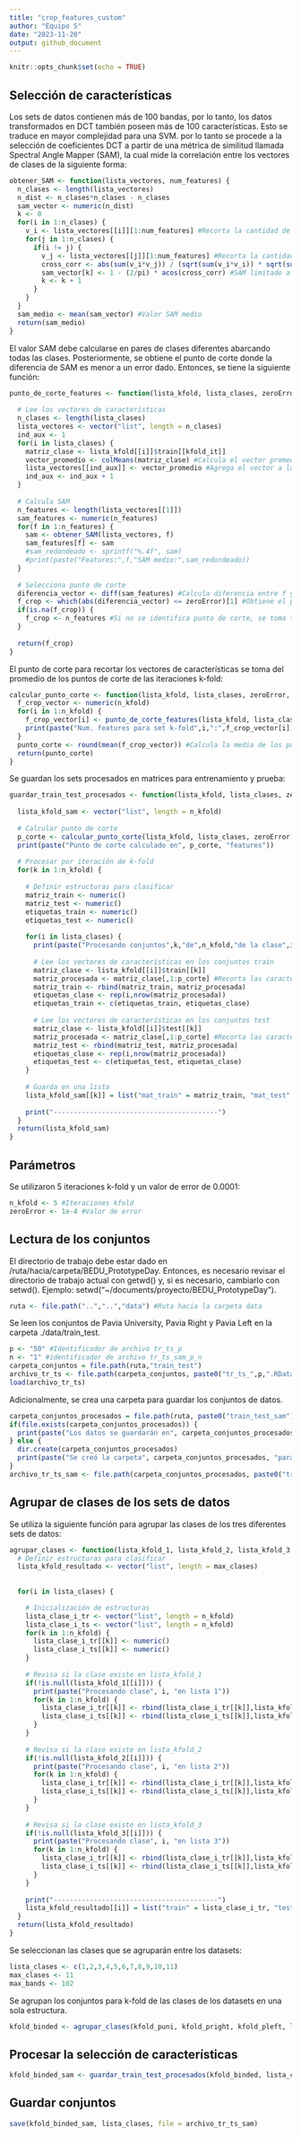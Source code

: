 ```yaml
---
title: "crop_features_custom"
author: "Equipo 5"
date: "2023-11-20"
output: github_document
---
```


```r
knitr::opts_chunk$set(echo = TRUE)
```

## Selección de características

Los sets de datos contienen más de 100 bandas, por lo tanto, los datos transformados en DCT también poseen más de 100 características. Esto se traduce en mayor complejidad para una SVM. por lo tanto se procede a la selección de coeficientes DCT a partir de una métrica de similitud llamada Spectral Angle Mapper (SAM), la cual mide la correlación entre los vectores de clases de la siguiente forma:

```r
obtener_SAM <- function(lista_vectores, num_features) {
  n_clases <- length(lista_vectores)
  n_dist <- n_clases*n_clases - n_clases
  sam_vector <- numeric(n_dist)
  k <- 0
  for(i in 1:n_clases) {
    v_i <- lista_vectores[[i]][1:num_features] #Recorta la cantidad de caracteristicas
    for(j in 1:n_clases) {
      if(i != j) {
        v_j <- lista_vectores[[j]][1:num_features] #Recorta la cantidad de caracteristicas
        cross_corr <- abs(sum(v_i*v_j)) / (sqrt(sum(v_i*v_i)) * sqrt(sum(v_j*v_j))) #Correlación cruzada
        sam_vector[k] <- 1 - (2/pi) * acos(cross_corr) #SAM limitado a [0,1]
        k <- k + 1
      }
    }
  }
  sam_medio <- mean(sam_vector) #Valor SAM medio
  return(sam_medio)
}
```

El valor SAM debe calcularse en pares de clases diferentes abarcando todas las clases. Posteriormente, se obtiene el punto de corte donde la diferencia de SAM es menor a un error dado. Entonces, se tiene la siguiente función:

```r
punto_de_corte_features <- function(lista_kfold, lista_clases, zeroError, kfold_it) {
  
  # Lee los vectores de características
  n_clases <- length(lista_clases)
  lista_vectores <- vector("list", length = n_clases)
  ind_aux <- 1
  for(i in lista_clases) {
    matriz_clase <- lista_kfold[[i]]$train[[kfold_it]]
    vector_promedio <- colMeans(matriz_clase) #Calcula el vector promedio
    lista_vectores[[ind_aux]] <- vector_promedio #Agrega el vector a la lista de vectores
    ind_aux <- ind_aux + 1
  }
  
  # Calcula SAM
  n_features <- length(lista_vectores[[1]])
  sam_features <- numeric(n_features)
  for(f in 1:n_features) {
    sam <- obtener_SAM(lista_vectores, f)
    sam_features[f] <- sam
    #sam_redondeado <- sprintf("%.4f", sam)
    #print(paste("Features:",f,"SAM medio:",sam_redondeado))
  }
  
  # Selecciona punto de corte
  diferencia_vector <- diff(sam_features) #Calcula diferencia entre f y (f+1)
  f_crop <- which(abs(diferencia_vector) <= zeroError)[1] #Obtiene el punto de corte
  if(is.na(f_crop)) {
    f_crop <- n_features #Si no se identifica punto de corte, se toma totalidad
  }
  
  return(f_crop)
}
```

El punto de corte para recortar los vectores de características se toma del promedio de los puntos de corte de las iteraciones k-fold:

```r
calcular_punto_corte <- function(lista_kfold, lista_clases, zeroError, n_kfold) {
  f_crop_vector <- numeric(n_kfold)
  for(i in 1:n_kfold) {
    f_crop_vector[i] <- punto_de_corte_features(lista_kfold, lista_clases, zeroError, i) #Calcula punto de corte
    print(paste("Num. features para set k-fold",i,":",f_crop_vector[i]))
  }
  punto_corte <- round(mean(f_crop_vector)) #Calcula la media de los puntos de corte
  return(punto_corte)
}
```

Se guardan los sets procesados en matrices para entrenamiento y prueba:

```r
guardar_train_test_procesados <- function(lista_kfold, lista_clases, zeroError, n_kfold) {
  
  lista_kfold_sam <- vector("list", length = n_kfold)
  
  # Calcular punto de corte
  p_corte <- calcular_punto_corte(lista_kfold, lista_clases, zeroError, n_kfold)
  print(paste("Punto de corte calculado en", p_corte, "features"))
  
  # Procesar por iteración de k-fold
  for(k in 1:n_kfold) {
    
    # Definir estructuras para clasificar
    matriz_train <- numeric()
    matriz_test <- numeric()
    etiquetas_train <- numeric()
    etiquetas_test <- numeric()
    
    for(i in lista_clases) {
      print(paste("Procesando conjuntos",k,"de",n_kfold,"de la clase",i))
      
      # Lee los vectores de características en los conjuntos train
      matriz_clase <- lista_kfold[[i]]$train[[k]]
      matriz_procesada <- matriz_clase[,1:p_corte] #Recorta las características
      matriz_train <- rbind(matriz_train, matriz_procesada)
      etiquetas_clase <- rep(i,nrow(matriz_procesada))
      etiquetas_train <- c(etiquetas_train, etiquetas_clase)
      
      # Lee los vectores de características en los conjuntos test
      matriz_clase <- lista_kfold[[i]]$test[[k]]
      matriz_procesada <- matriz_clase[,1:p_corte] #Recorta las características
      matriz_test <- rbind(matriz_test, matriz_procesada)
      etiquetas_clase <- rep(i,nrow(matriz_procesada))
      etiquetas_test <- c(etiquetas_test, etiquetas_clase)
    }
    
    # Guarda en una lista
    lista_kfold_sam[[k]] = list("mat_train" = matriz_train, "mat_test" = matriz_test, "lab_train" = etiquetas_train, "lab_test" = etiquetas_test)
      
    print("-----------------------------------------")
  }
  return(lista_kfold_sam)
}

```

## Parámetros

Se utilizaron 5 iteraciones k-fold y un valor de error de 0.0001:

```r
n_kfold <- 5 #Iteraciones kfold
zeroError <- 1e-4 #Valor de error
```

## Lectura de los conjuntos

El directorio de trabajo debe estar dado en /ruta/hacia/carpeta/BEDU_PrototypeDay. Entonces, es necesario revisar el directorio de trabajo actual con getwd() y, si es necesario, cambiarlo con setwd(). Ejemplo: setwd("~/documents/proyecto/BEDU_PrototypeDay").

```r
ruta <- file.path("..","..","data") #Ruta hacia la carpeta data
```

Se leen los conjuntos de Pavia University, Pavia Right y Pavia Left en la carpeta ./data/train_test.

```r
p <- "50" #Identificador de archivo tr_ts_p
n <- "1" #identificador de archivo tr_ts_sam_p_n
carpeta_conjuntos = file.path(ruta,"train_test")
archivo_tr_ts <- file.path(carpeta_conjuntos, paste0("tr_ts_",p,".RData"))
load(archivo_tr_ts)
```

Adicionalmente, se crea una carpeta para guardar los conjuntos de datos.

```r
carpeta_conjuntos_procesados = file.path(ruta, paste0("train_test_sam"))
if(file.exists(carpeta_conjuntos_procesados)) {
  print(paste("Los datos se guardarán en", carpeta_conjuntos_procesados))
} else {
  dir.create(carpeta_conjuntos_procesados)
  print(paste("Se creó la carpeta", carpeta_conjuntos_procesados, "para guardar los archivos"))
}
archivo_tr_ts_sam <- file.path(carpeta_conjuntos_procesados, paste0("tr_ts_binded_sam_",p,"_",n,".RData"))
```

## Agrupar de clases de los sets de datos

Se utiliza la siguiente función para agrupar las clases de los tres diferentes sets de datos:

```r
agrupar_clases <- function(lista_kfold_1, lista_kfold_2, lista_kfold_3, lista_clases, max_clases, max_bands, n_kfold) {
  # Definir estructuras para clasificar
  lista_kfold_resultado <- vector("list", length = max_clases)
  
  
  for(i in lista_clases) {

    # Inicialización de estructuras
    lista_clase_i_tr <- vector("list", length = n_kfold)
    lista_clase_i_ts <- vector("list", length = n_kfold)
    for(k in 1:n_kfold) {
      lista_clase_i_tr[[k]] <- numeric()
      lista_clase_i_ts[[k]] <- numeric()
    }
    
    # Revisa si la clase existe en lista_kfold_1
    if(!is.null(lista_kfold_1[[i]])) {
      print(paste("Procesando clase", i, "en lista 1"))
      for(k in 1:n_kfold) {
        lista_clase_i_tr[[k]] <- rbind(lista_clase_i_tr[[k]],lista_kfold_1[[i]]$train[[k]][, 1:max_bands])
        lista_clase_i_ts[[k]] <- rbind(lista_clase_i_ts[[k]],lista_kfold_1[[i]]$test[[k]][, 1:max_bands])
      }
    }
    
    # Revisa si la clase existe en lista_kfold_2
    if(!is.null(lista_kfold_2[[i]])) {
      print(paste("Procesando clase", i, "en lista 2"))
      for(k in 1:n_kfold) {
        lista_clase_i_tr[[k]] <- rbind(lista_clase_i_tr[[k]],lista_kfold_2[[i]]$train[[k]][, 1:max_bands])
        lista_clase_i_ts[[k]] <- rbind(lista_clase_i_ts[[k]],lista_kfold_2[[i]]$test[[k]][, 1:max_bands])
      }
    }
    
    # Revisa si la clase existe en lista_kfold_3
    if(!is.null(lista_kfold_3[[i]])) {
      print(paste("Procesando clase", i, "en lista 3"))
      for(k in 1:n_kfold) {
        lista_clase_i_tr[[k]] <- rbind(lista_clase_i_tr[[k]],lista_kfold_3[[i]]$train[[k]][, 1:max_bands])
        lista_clase_i_ts[[k]] <- rbind(lista_clase_i_ts[[k]],lista_kfold_3[[i]]$test[[k]][, 1:max_bands])
      }
    }
    
    print("-----------------------------------------")
    lista_kfold_resultado[[i]] = list("train" = lista_clase_i_tr, "test" = lista_clase_i_ts)
  }
  return(lista_kfold_resultado)
}
```

Se seleccionan las clases que se agruparán entre los datasets:

```r
lista_clases <- c(1,2,3,4,5,6,7,8,9,10,11)
max_clases <- 11
max_bands <- 102
```

Se agrupan los conjuntos para k-fold de las clases de los datasets en una sola estructura.

```r
kfold_binded <- agrupar_clases(kfold_puni, kfold_pright, kfold_pleft, lista_clases, max_clases, max_bands, n_kfold)
```

## Procesar la selección de características

```r
kfold_binded_sam <- guardar_train_test_procesados(kfold_binded, lista_clases, zeroError, n_kfold)
```

## Guardar conjuntos

```r
save(kfold_binded_sam, lista_clases, file = archivo_tr_ts_sam)
```